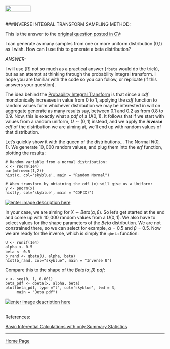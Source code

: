 <br>
<a href="http://rinterested.github.io/statistics/index.html">
<img HEIGHT="20" WIDTH="80" src="https://cloud.githubusercontent.com/assets/9312897/10556783/a27a26fa-745c-11e5-9b1a-2d5bd737387a.PNG"></a>
<br><br>

###INVERSE INTEGRAL TRANSFORM SAMPLING METHOD:
<br>

This is the answer to the [original question posted in CV](http://stats.stackexchange.com/q/169293/67822):

I can generate as many samples from one or more uniform distribution (0,1) as I wish. How can I use this to generate a beta distribution?

*ANSWER:*

I will use [R] not so much as a practical answer (`rbeta` would do the trick), but as an attempt at thinking through the probability integral transform. I hope you are familiar with the code so you can follow, or replicate (if this answers your question).

The idea behind the [Probability Integral Transform][1] is that since a $cdf$ monotonically increases in value from $0$ to $1$, applying the $cdf$ function to random values form whichever distribution we may be interested in will on aggregate generate as many results say, between $0.1$ and $0.2$ as from $0.8$ to $0.9$. Now, this is exactly what a $pdf$ of a $U(0,1)$. It follows that if we start with values from a random uniform, $U \sim (0,1)$ instead, and we apply the ***inverse*** $cdf$ of the distribution we are aiming at, we'll end up with random values of that distribution.

Let's quickly show it with the queen of the distributions... The Normal $N(0,1)$. We generate $10,000$ random values, and plug them into the $erf$ function, plotting the results:

    # Random variable from a normal distribution:
    x <- rnorm(1e4)
    par(mfrow=c(1,2))
    hist(x, col='skyblue', main = "Random Normal")
    
    # When transform by obtaining the cdf (x) will give us a Uniform:
    y <- pnorm(x)
    hist(y, col='skyblue', main = "CDF(X)")


[![enter image description here][2]][2]

In your case, we are aiming for $X \sim Beta(\alpha, \beta)$. So let's get started at the end and come up with $10,000$ random values from a $U(0,1)$. We also have to select values for the shape parameters of the $Beta$ distribution. We are not constrained there, so we can select for example, $\alpha=0.5$ and $\beta=0.5$. Now we are ready for the inverse, which is simply the `qbeta` function:

    U <- runif(1e4)
    alpha <- 0.5
    beta <- 0.5
    b_rand <- qbeta(U, alpha, beta)
    hist(b_rand, col="skyblue", main = "Inverse U")

Compare this to the shape of the $Beta(\alpha,\beta)$ $pdf$:

    x <- seq(0, 1, 0.001)
    beta_pdf <- dbeta(x, alpha, beta)
    plot(beta_pdf, type ="l", col='skyblue', lwd = 3,
         main = "Beta pdf")


[![enter image description here][3]][3]


  [1]: https://en.wikipedia.org/wiki/Probability_integral_transform
  [2]: http://i.stack.imgur.com/7lLQL.png
  [3]: http://i.stack.imgur.com/YgOA5.png

<br>
References:

<a href="https://stats.stackexchange.com/questions/175141/basic-inferential-calculations-with-only-summary-statistics-available/175142#175142">Basic Inferential Calculations with only Summary Statistics</a>


---

<a href="http://rinterested.github.io/statistics/index.html">Home Page</a>
